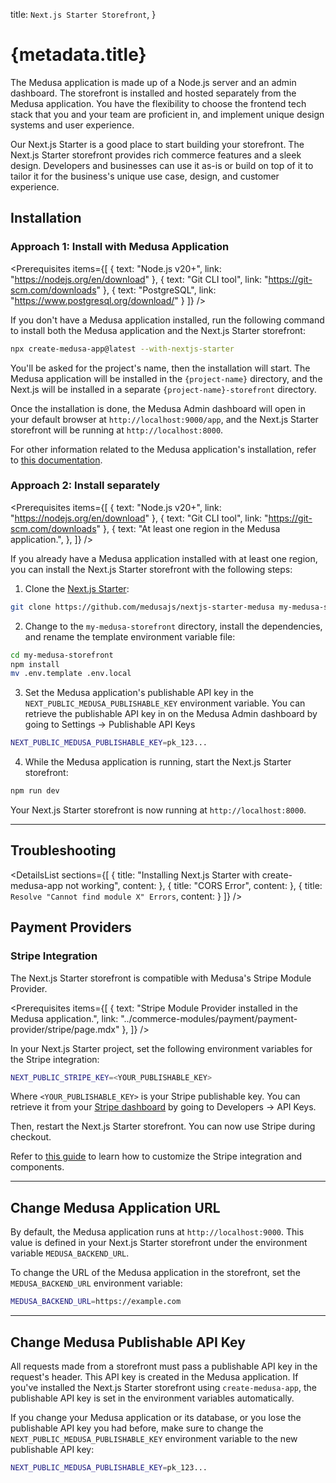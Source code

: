 
  title: `Next.js Starter Storefront`,
}

# {metadata.title}

The Medusa application is made up of a Node.js server and an admin dashboard. The storefront is installed and hosted separately from the Medusa application. You have the flexibility to choose the frontend tech stack that you and your team are proficient in, and implement unique design systems and user experience.

Our Next.js Starter is a good place to start building your storefront. The Next.js Starter storefront provides rich commerce features and a sleek design. Developers and businesses can use it as-is or build on top of it to tailor it for the business's unique use case, design, and customer experience.

## Installation

### Approach 1: Install with Medusa Application

<Prerequisites items={[
  {
    text: "Node.js v20+",
    link: "https://nodejs.org/en/download"
  },
  {
    text: "Git CLI tool",
    link: "https://git-scm.com/downloads"
  },
  {
    text: "PostgreSQL",
    link: "https://www.postgresql.org/download/"
  }
]} />

If you don't have a Medusa application installed, run the following command to install both the Medusa application and the Next.js Starter storefront:

```bash
npx create-medusa-app@latest --with-nextjs-starter
```

You'll be asked for the project's name, then the installation will start. The Medusa application will be installed in the `{project-name}` directory, and the Next.js will be installed in a separate `{project-name}-storefront` directory.

Once the installation is done, the Medusa Admin dashboard will open in your default browser at `http://localhost:9000/app`, and the Next.js Starter storefront will be running at `http://localhost:8000`.

For other information related to the Medusa application's installation, refer to [this documentation](!docs!/learn/installation).

### Approach 2: Install separately

<Prerequisites items={[
  {
    text: "Node.js v20+",
    link: "https://nodejs.org/en/download"
  },
  {
    text: "Git CLI tool",
    link: "https://git-scm.com/downloads"
  },
  {
    text: "At least one region in the Medusa application.",
  },
]} />

If you already have a Medusa application installed with at least one region, you can install the Next.js Starter storefront with the following steps:

1. Clone the [Next.js Starter](https://github.com/medusajs/nextjs-starter-medusa):

```bash
git clone https://github.com/medusajs/nextjs-starter-medusa my-medusa-storefront
```

2. Change to the `my-medusa-storefront` directory, install the dependencies, and rename the template environment variable file:

```bash npm2yarn
cd my-medusa-storefront
npm install
mv .env.template .env.local
```

3. Set the Medusa application's publishable API key in the `NEXT_PUBLIC_MEDUSA_PUBLISHABLE_KEY` environment variable. You can retrieve the publishable API key in on the Medusa Admin dashboard by going to Settings -> Publishable API Keys

```bash
NEXT_PUBLIC_MEDUSA_PUBLISHABLE_KEY=pk_123...
```

4. While the Medusa application is running, start the Next.js Starter storefront:

```bash npm2yarn
npm run dev
```

Your Next.js Starter storefront is now running at `http://localhost:8000`.

---

## Troubleshooting

<DetailsList
  sections={[
    {
      title: "Installing Next.js Starter with create-medusa-app not working",
      content: <CmaOptionTroubleshooting />
    },
    {
      title: "CORS Error",
      content: <CorsErrorTroubleshooting />
    },
    {
      title: `Resolve "Cannot find module X" Errors`,
      content: <ModuleXErrorTroubleshooting />
    }
  ]}
/>

## Payment Providers

### Stripe Integration

The Next.js Starter storefront is compatible with Medusa's Stripe Module Provider.

<Prerequisites items={[
  {
    text: "Stripe Module Provider installed in the Medusa application.",
    link: "../commerce-modules/payment/payment-provider/stripe/page.mdx"
  },
]} />

In your Next.js Starter project, set the following environment variables for the Stripe integration:

```bash
NEXT_PUBLIC_STRIPE_KEY=<YOUR_PUBLISHABLE_KEY>
```

Where `<YOUR_PUBLISHABLE_KEY>` is your Stripe publishable key. You can retrieve it from your [Stripe dashboard](https://dashboard.stripe.com/) by going to Developers → API Keys.

Then, restart the Next.js Starter storefront. You can now use Stripe during checkout.

<Note title="Tip">

Refer to [this guide](./guides/customize-stripe/page.mdx) to learn how to customize the Stripe integration and components.

</Note>

---

## Change Medusa Application URL

By default, the Medusa application runs at `http://localhost:9000`. This value is defined in your Next.js Starter storefront under the environment variable `MEDUSA_BACKEND_URL`.

To change the URL of the Medusa application in the storefront, set the `MEDUSA_BACKEND_URL` environment variable:

```bash
MEDUSA_BACKEND_URL=https://example.com
```

---

## Change Medusa Publishable API Key

All requests made from a storefront must pass a publishable API key in the request's header. This API key is created in the Medusa application. If you've installed the Next.js Starter storefront using `create-medusa-app`, the publishable API key is set in the environment variables automatically.

If you change your Medusa application or its database, or you lose the publishable API key you had before, make sure to change the `NEXT_PUBLIC_MEDUSA_PUBLISHABLE_KEY` environment variable to the new publishable API key:

```bash
NEXT_PUBLIC_MEDUSA_PUBLISHABLE_KEY=pk_123...
```
